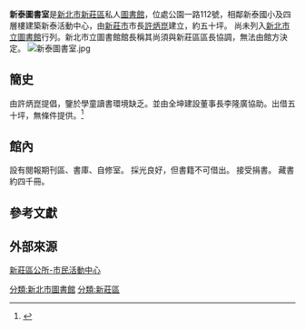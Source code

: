 '''新泰圖書室'''是[[新北市|新北市]][[新莊區|新莊區]]私人[[圖書館|圖書館]]，位處公園一路112號，相鄰新泰國小及四層樓建築新泰活動中心，由[[新莊區|新莊市]]市長[[許炳崑|許炳崑]]建立，約五十坪。
尚未列入[[新北市立圖書館|新北市立圖書館]]行列。新北市立圖書館館長稱其尚須與新莊區區長協調，無法由館方決定。
[[File:新泰圖書室.jpg|thumb]]

==簡史==
由許炳崑提倡，鑒於學童讀書環境缺乏。並由全坤建設董事長李隆廣協助。出借五十坪，無條件提供。<ref>{{Cite web |url=http://news.ltn.com.tw/news/local/paper/433561 |title=〈台北都會〉建商出借店面 新泰圖書館啟用 |access-date=2014-12-12 |archive-date=2019-12-07 |archive-url=https://web.archive.org/web/20191207052915/https://news.ltn.com.tw/news/local/paper/433561 |dead-url=no }}</ref>

==館內==
設有閱報期刊區、書庫、自修室。
採光良好，但書籍不可借出。
接受捐書。
藏書約四千冊。

==參考文獻==
{{reflist}}


==外部來源==
[https://web.archive.org/web/20141220231520/http://www.xinzhuang.ntpc.gov.tw/_file/2989/SG/41472/D.html 新莊區公所-市民活動中心]


[[分類:新北市圖書館|分類:新北市圖書館]]
[[分類:新莊區|分類:新莊區]]